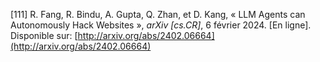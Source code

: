 \[111\]		R. Fang, R. Bindu, A. Gupta, Q. Zhan, et D. Kang, « LLM Agents can Autonomously Hack Websites », *arXiv \[cs.CR\]*, 6 février 2024\. \[En ligne\]. Disponible sur: [http://arxiv.org/abs/2402.06664](http://arxiv.org/abs/2402.06664)